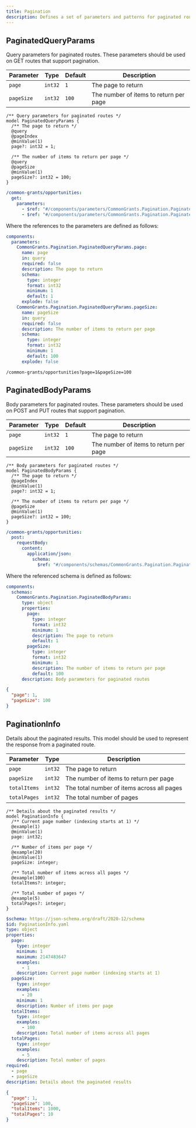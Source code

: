 ```yaml
---
title: Pagination
description: Defines a set of parameters and patterns for paginated routes
---
```



## PaginatedQueryParams

Query parameters for paginated routes. These parameters should be used on GET routes that support pagination.

<Tabs>
  <TabItem label="Table">

| Parameter  | Type    | Default | Description                            |
| ---------- | ------- | ------- | -------------------------------------- |
| `page`     | `int32` | `1`     | The page to return                     |
| `pageSize` | `int32` | `100`   | The number of items to return per page |

  </TabItem>

  <TabItem label="TypeSpec">

```typespec
/** Query parameters for paginated routes */
model PaginatedQueryParams {
  /** The page to return */
  @query
  @pageIndex
  @minValue(1)
  page?: int32 = 1;

  /** The number of items to return per page */
  @query
  @pageSize
  @minValue(1)
  pageSize?: int32 = 100;
}
```

  </TabItem>

  <TabItem label="OpenAPI">

```yaml
/common-grants/opportunities:
  get:
    parameters:
      - $ref: "#/components/parameters/CommonGrants.Pagination.PaginatedQueryParams.page"
      - $ref: "#/components/parameters/CommonGrants.Pagination.PaginatedQueryParams.pageSize"
```

Where the references to the parameters are defined as follows:

```yaml
components:
  parameters:
    CommonGrants.Pagination.PaginatedQueryParams.page:
      name: page
      in: query
      required: false
      description: The page to return
      schema:
        type: integer
        format: int32
        minimum: 1
        default: 1
      explode: false
    CommonGrants.Pagination.PaginatedQueryParams.pageSize:
      name: pageSize
      in: query
      required: false
      description: The number of items to return per page
      schema:
        type: integer
        format: int32
        minimum: 1
        default: 100
      explode: false
```

  </TabItem>

  <TabItem label="Example">

```
/common-grants/opportunities?page=1&pageSize=100
```

  </TabItem>
</Tabs>

## PaginatedBodyParams

Body parameters for paginated routes. These parameters should be used on POST and PUT routes that support pagination.

<Tabs>
  <TabItem label="Table">

| Parameter  | Type    | Default | Description                            |
| ---------- | ------- | ------- | -------------------------------------- |
| `page`     | `int32` | `1`     | The page to return                     |
| `pageSize` | `int32` | `100`   | The number of items to return per page |

  </TabItem>

  <TabItem label="TypeSpec">

```typespec
/** Body parameters for paginated routes */
model PaginatedBodyParams {
  /** The page to return */
  @pageIndex
  @minValue(1)
  page?: int32 = 1;

  /** The number of items to return per page */
  @pageSize
  @minValue(1)
  pageSize?: int32 = 100;
}
```

  </TabItem>
  <TabItem label="OpenAPI">

```yaml
/common-grants/opportunities:
  post:
    requestBody:
      content:
        application/json:
          schema:
            $ref: "#/components/schemas/CommonGrants.Pagination.PaginatedBodyParams"
```

Where the referenced schema is defined as follows:

```yaml
components:
  schemas:
    CommonGrants.Pagination.PaginatedBodyParams:
      type: object
      properties:
        page:
          type: integer
          format: int32
          minimum: 1
          description: The page to return
          default: 1
        pageSize:
          type: integer
          format: int32
          minimum: 1
          description: The number of items to return per page
          default: 100
      description: Body parameters for paginated routes
```

  </TabItem>

  <TabItem label="Example">

```json
{
  "page": 1,
  "pageSize": 100
}
```

  </TabItem>
</Tabs>

## PaginationInfo

Details about the paginated results. This model should be used to represent the response from a paginated route.

<Tabs>
  <TabItem label="Table">

| Parameter    | Type    | Description                                |
| ------------ | ------- | ------------------------------------------ |
| `page`       | `int32` | The page to return                         |
| `pageSize`   | `int32` | The number of items to return per page     |
| `totalItems` | `int32` | The total number of items across all pages |
| `totalPages` | `int32` | The total number of pages                  |

  </TabItem>

  <TabItem label="TypeSpec">

```typespec
/** Details about the paginated results */
model PaginationInfo {
  /** Current page number (indexing starts at 1) */
  @example(1)
  @minValue(1)
  page: int32;

  /** Number of items per page */
  @example(20)
  @minValue(1)
  pageSize: integer;

  /** Total number of items across all pages */
  @example(100)
  totalItems?: integer;

  /** Total number of pages */
  @example(5)
  totalPages?: integer;
}
```

  </TabItem>

  <TabItem label="JSON Schema">

```yaml
$schema: https://json-schema.org/draft/2020-12/schema
$id: PaginationInfo.yaml
type: object
properties:
  page:
    type: integer
    minimum: 1
    maximum: 2147483647
    examples:
      - 1
    description: Current page number (indexing starts at 1)
  pageSize:
    type: integer
    examples:
      - 20
    minimum: 1
    description: Number of items per page
  totalItems:
    type: integer
    examples:
      - 100
    description: Total number of items across all pages
  totalPages:
    type: integer
    examples:
      - 5
    description: Total number of pages
required:
  - page
  - pageSize
description: Details about the paginated results
```

  </TabItem>

  <TabItem label="Example">

```json
{
  "page": 1,
  "pageSize": 100,
  "totalItems": 1000,
  "totalPages": 10
}
```

  </TabItem>
</Tabs>
